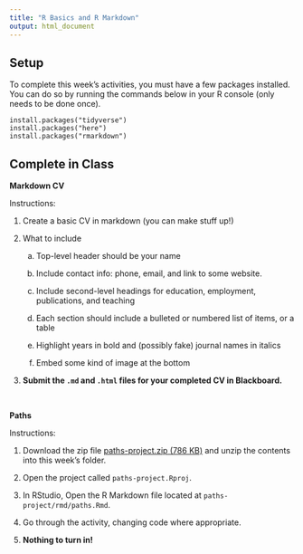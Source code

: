 ```yaml
---
title: "R Basics and R Markdown"
output: html_document
---
```


## Setup

To complete this week's activities, you must have a few packages installed. You can do so by running the commands below in your R console (only needs to be done once).

```
install.packages("tidyverse")
install.packages("here")
install.packages("rmarkdown")
```

## Complete in Class

**Markdown CV**

Instructions:

1. Create a basic CV in markdown (you can make stuff up!)

2. What to include
  
    a. Top-level header should be your name
    
    b. Include contact info: phone, email, and link to some website.
    
    c. Include second-level headings for education, employment, publications, and teaching
    
    d. Each section should include a bulleted or numbered list of items, or a table
    
    e. Highlight years in bold and (possibly fake) journal names in italics
    
    f. Embed some kind of image at the bottom

3. **Submit the `.md` and `.html` files for your completed CV in Blackboard.**

<br>

**Paths**

Instructions: 

1. Download the zip file [<i class="fas fa-file-archive"></i> paths-project.zip (786 KB)](/livecode/r-basics/paths-project.zip) and unzip the contents into this week's folder.

2. Open the project called `paths-project.Rproj`.

3. In RStudio, Open the R Markdown file located at `paths-project/rmd/paths.Rmd`.

4. Go through the activity, changing code where appropriate.

5. **Nothing to turn in!**


